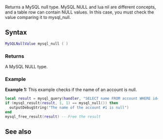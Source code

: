<pageclass class="#AA7592" subcaption="MTA-MySQL Module"></pageclass>

{{ModuleFunction|MTA-MySQL}}
Returns a MySQL null type. MySQL NULL and lua nil are different concepts, and a table row can contain NULL values. In this case, you must check the value comparing it to mysql_null.

==Syntax==
<syntaxhighlight lang="lua">
MySQLNullValue mysql_null ( )
</syntaxhighlight>

===Returns===
A MySQL NULL type.

===Example===
'''Example 1:''' This example checks if the name of an account is null.
<syntaxhighlight lang="lua">
local result = mysql_query(handler, "SELECT name FROM account WHERE id='1' LIMIT 1") -- Execute the query
if (mysql_result(result, 1, 1) == mysql_null()) then
  outputDebugString("The name of the account #1 is null")
end
mysql_free_result(result) -- Free the result
</syntaxhighlight>

==See also==
{{Modules/MTA-MySQL/Result_functions}}